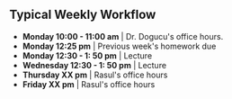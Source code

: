 ## Typical Weekly Workflow

```{=html}


<!--timeline from https://bootsnipp.com/snippets/xrKXW-->

<div class="container mt-5 mb-5">
  <div class="row">
    <div class="col-md-6 offset-md-3">
    	<ul class="timeline">
    		<li> <b>Monday 10:00 - 11:00 am</b> | Dr. Dogucu's office hours. </li>
    		<li> <b>Monday 12:25 pm</b> | Previous week's homework due </li>
    		<li> <b>Monday 12:30 - 1: 50 pm</b> | Lecture </li>
    		<li> <b>Wednesday 12:30 - 1: 50 pm</b> | Lecture </li>
    		<li> <b>Thursday XX pm</b> | Rasul's office hours </li>
    		<li> <b>Friday XX pm</b> | Rasul's office hours </li>
    		
    	</ul>
    </div>
  </div>
</div>

```